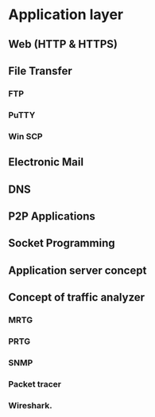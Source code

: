 # Application layer

## Web (HTTP & HTTPS)

## File Transfer

### FTP

### PuTTY

### Win SCP

## Electronic Mail

## DNS

## P2P Applications

## Socket Programming

## Application server concept

## Concept of traffic analyzer

### MRTG

### PRTG

### SNMP

### Packet tracer

### Wireshark.

